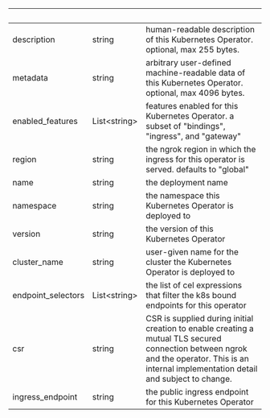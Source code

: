 | &nbsp;             | &nbsp;             | &nbsp;                                                                                                                                                                                      |
| ------------------ | ------------------ | ------------------------------------------------------------------------------------------------------------------------------------------------------------------------------------------- |
| description        | string             | human-readable description of this Kubernetes Operator. optional, max 255 bytes.                                                                                                            |
| metadata           | string             | arbitrary user-defined machine-readable data of this Kubernetes Operator. optional, max 4096 bytes.                                                                                         |
| enabled_features   | List&lt;string&gt; | features enabled for this Kubernetes Operator. a subset of "bindings", "ingress", and "gateway"                                                                                             |
| region             | string             | the ngrok region in which the ingress for this operator is served. defaults to "global"                                                                                                     |
| name               | string             | the deployment name                                                                                                                                                                         |
| namespace          | string             | the namespace this Kubernetes Operator is deployed to                                                                                                                                       |
| version            | string             | the version of this Kubernetes Operator                                                                                                                                                     |
| cluster_name       | string             | user-given name for the cluster the Kubernetes Operator is deployed to                                                                                                                      |
| endpoint_selectors | List&lt;string&gt; | the list of cel expressions that filter the k8s bound endpoints for this operator                                                                                                           |
| csr                | string             | CSR is supplied during initial creation to enable creating a mutual TLS secured connection between ngrok and the operator. This is an internal implementation detail and subject to change. |
| ingress_endpoint   | string             | the public ingress endpoint for this Kubernetes Operator                                                                                                                                    |
